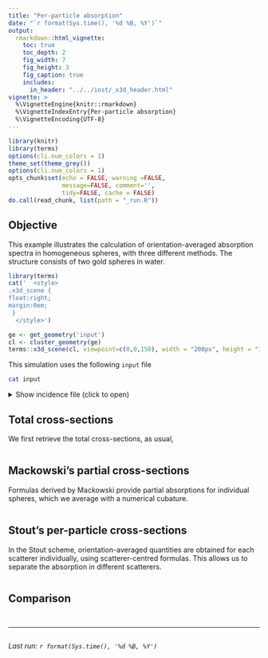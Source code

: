 ```yaml
---
title: "Per-particle absorption"
date: "`r format(Sys.time(), '%d %B, %Y')`"
output:
  rmarkdown::html_vignette:
    toc: true
    toc_depth: 2
    fig_width: 7
    fig_height: 3
    fig_caption: true
    includes:
      in_header: "../../inst/_x3d_header.html"
vignette: >
  %\VignetteEngine{knitr::rmarkdown}
  %\VignetteIndexEntry{Per-particle absorption}
  %\VignetteEncoding{UTF-8}
---
```


```r
library(knitr)
library(terms)
options(cli.num_colors = 1)
theme_set(theme_grey())
options(cli.num_colors = 1)
opts_chunk$set(echo = FALSE, warning =FALSE,
               message=FALSE, comment='', 
               tidy=FALSE, cache = FALSE)
do.call(read_chunk, list(path = "_run.R"))
```

## Objective

This example illustrates the calculation of orientation-averaged absorption spectra in homogeneous spheres, with three different methods. The structure consists of two gold spheres in water.

```r
library(terms)
cat('  <style>
.x3d_scene {
float:right;
margin:0em;
 }
  </style>')

ge <- get_geometry('input')
cl <- cluster_geometry(ge)
terms::x3d_scene(cl, viewpoint=c(0,0,150), width = "200px", height = "150px") 
```

This simulation uses the following `input` file
```bash
cat input
```

<!-- Note that currently the partial absorptions following Mackowski are not orientation-averaged (analytically); we therefore use an external incident file with quadrature nodes and weights, -->

<details closed>
<summary> Show incidence file (click to open) </summary>
```bash
cat incidence
```
</details> 


## Total cross-sections

We first retrieve the total cross-sections, as usual,

```r
```

## Mackowski's partial cross-sections 

Formulas derived by Mackowski provide partial absorptions for individual spheres, which we average with a numerical cubature.

```r
```

## Stout's per-particle cross-sections 

In the Stout scheme, orientation-averaged quantities are obtained for each scatterer individually, using scatterer-centred formulas. This allows us to separate the absorption in different scatterers.

```r
```


## Comparison

```r
```

```r
```

-----

```r
```
_Last run: `r format(Sys.time(), '%d %B, %Y')`_
